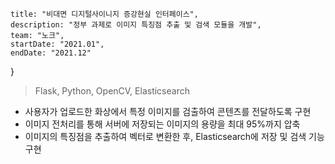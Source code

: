     title: "비대면 디지털사이니지 증강현실 인터페이스",
    description: "정부 과제로 이미지 특징점 추출 및 검색 모듈을 개발",
    team: "노크",
    startDate: "2021.01",
    endDate: "2021.12"
}

> Flask, Python, OpenCV, Elasticsearch

- 사용자가 업로드한 화상에서 특정 이미지를 검출하여 콘텐츠를 전달하도록 구현
- 이미지 전처리를 통해 서버에 저장되는 이미지의 용량을 최대 95%까지 압축
- 이미지의 특징점을 추출하여 벡터로 변환한 후, Elasticsearch에 저장 및 검색 기능 구현